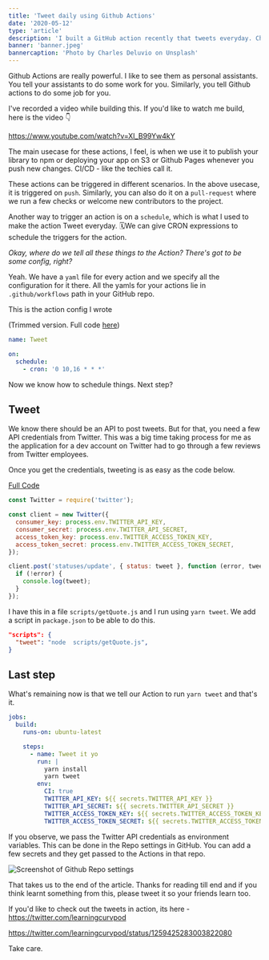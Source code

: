 ```yaml
---
title: 'Tweet daily using Github Actions'
date: '2020-05-12'
type: 'article'
description: 'I built a GitHub action recently that tweets everyday. Check out the acticle to know.'
banner: 'banner.jpeg'
bannercaption: 'Photo by Charles Deluvio on Unsplash'
---
```


Github Actions are really powerful. I like to see them as personal assistants. You tell your assistants to do some work for you. Similarly, you tell Github actions to do some job for you.

<GrayBlock>

I've recorded a video while building this. If you'd like to watch me build, here is the video 👇

https://www.youtube.com/watch?v=XI_B99Yw4kY

</GrayBlock>

The main usecase for these actions, I feel, is when we use it to publish your library to npm or deploying your app on S3 or Github Pages whenever you push new changes. CI/CD - like the techies call it.

These actions can be triggered in different scenarios. In the above usecase, it is triggered on `push`. Similarly, you can also do it on a `pull-request` where we run a few checks or welcome new contributors to the project.

Another way to trigger an action is on a `schedule`, which is what I used to make the action Tweet everyday. 🗓We can give CRON expressions to schedule the triggers for the action.

_Okay, where do we tell all these things to the Action? There's got to be some config, right?_

Yeah. We have a `yaml` file for every action and we specify all the configuration for it there. All the yamls for your actions lie in `.github/workflows` path in your GitHub repo.

This is the action config I wrote

(Trimmed version. Full code [here](https://github.com/aravindballa/learningcurve.dev/blob/master/.github/workflows/tweet.yml))

```yml
name: Tweet

on:
  schedule:
    - cron: '0 10,16 * * *'
```

Now we know how to schedule things. Next step?

## Tweet

We know there should be an API to post tweets. But for that, you need a few API credentials from Twitter. This was a big time taking process for me as the application for a dev account on Twitter had to go through a few reviews from Twitter employees.

Once you get the credentials, tweeting is as easy as the code below.

[Full Code](https://github.com/aravindballa/learningcurve.dev/blob/master/scripts/getQuote.js)

```js
const Twitter = require('twitter');

const client = new Twitter({
  consumer_key: process.env.TWITTER_API_KEY,
  consumer_secret: process.env.TWITTER_API_SECRET,
  access_token_key: process.env.TWITTER_ACCESS_TOKEN_KEY,
  access_token_secret: process.env.TWITTER_ACCESS_TOKEN_SECRET,
});

client.post('statuses/update', { status: tweet }, function (error, tweet, response) {
  if (!error) {
    console.log(tweet);
  }
});
```

I have this in a file `scripts/getQuote.js` and I run using `yarn tweet`. We add a script in `package.json` to be able to do this.

```json
"scripts": {
  "tweet": "node  scripts/getQuote.js",
}
```

## Last step

What's remaining now is that we tell our Action to run `yarn tweet` and that's it.

```yml
jobs:
  build:
    runs-on: ubuntu-latest

    steps:
      - name: Tweet it yo
        run: |
          yarn install
          yarn tweet
        env:
          CI: true
          TWITTER_API_KEY: ${{ secrets.TWITTER_API_KEY }}
          TWITTER_API_SECRET: ${{ secrets.TWITTER_API_SECRET }}
          TWITTER_ACCESS_TOKEN_KEY: ${{ secrets.TWITTER_ACCESS_TOKEN_KEY }}
          TWITTER_ACCESS_TOKEN_SECRET: ${{ secrets.TWITTER_ACCESS_TOKEN_SECRET }}
```

If you observe, we pass the Twitter API credentials as environment variables. This can be done in the Repo settings in GitHub. You can add a few secrets and they get passed to the Actions in that repo.

![Screenshot of Github Repo settings](github-repo-settings.png)

That takes us to the end of the article. Thanks for reading till end and if you think learnt something from this, please tweet it so your friends learn too.

If you'd like to check out the tweets in action, its here -https://twitter.com/learningcurvpod

https://twitter.com/learningcurvpod/status/1259425283003822080

Take care.
